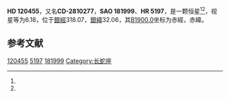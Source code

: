 {{Starbox begin
| name = HD 120455
}}
{{Starbox observe
| epoch = [[J2000.0|J2000.0]]
| constell = {{星座名待查}}<ref name=SIMBAD>{{cite web
 | url=http://simbad.u-strasbg.fr/simbad/sim-id?Ident=HR+5197
 | title =Pulsating variable Star
 | publisher=Centre de Données astronomiques de Strasbourg
 | work=SIMBAD
 | accessdate=2012-07-13}}</ref><ref name=DATA>{{cite web
 | url=http://vizier.u-strasbg.fr/viz-bin/VizieR-5?-out.add=.&-source=5050&-corr=PK=HR&-out.max=9999&HR=5197
 | title=VizieR Detailed Page
 | accessdate=2012-07-13
 | archive-date=2016-03-05
 | archive-url=https://web.archive.org/web/20160305215628/http://vizier.u-strasbg.fr/viz-bin/VizieR-5?-out.add=.&-source=5050&-corr=PK=HR&-out.max=9999&HR=5197
 | dead-url=no
 }}</ref>
| 星官 = 
| ra = {{RA|13|50|6.5}}<ref name=SIMBAD /><ref name=DATA />
| dec = {{DEC|-29|4|53}}<ref name=SIMBAD /><ref name=DATA />
| appmag_v = 6.18<ref name=SIMBAD /><ref name=DATA />
}}
{{Starbox character
| class = A0V<ref name=SIMBAD /><ref name=DATA />
| b-v = -0.03<ref name=SIMBAD /><ref name=DATA />
| u-b = -0.12<ref name=SIMBAD /><ref name=DATA />
| r-i = <ref name=SIMBAD /><ref name=DATA />
| variable = 
}}
{{Starbox astrometry
| radial_v = -0.12
| prop_mo_ra = 0
| parallax = 
| p_error = 
}}
{{Starbox catalog
| names =CD-2810277，[[SAO星表|SAO]] 181999，[[HD星表|HD]] 120455，[[HR星表|HR]] 5197}}
{{Starbox reference |Simbad=HR+5197}}
{{Starbox end}}

'''HD 120455'''，又名'''CD-2810277'''，'''SAO 181999'''、'''HR 5197'''，是一颗恒星<ref name=SIMBAD /><ref name=DATA />，视星等为6.18，位于[[銀道座標系|銀經]]318.07，[[銀道座標系|銀緯]]32.06，其[[B1900.0|B1900.0]]坐标为赤經{{RA|13|44|26.3}}，赤緯{{DEC|-28|32.06|1}}。

== 参考文献 ==
{{reflist}}

{{star-stub}}

[[Category:HD和HDE天體|120455]]
[[Category:HR天體|5197]]
[[Category:SAO天體|181999]]
[[Category:长蛇座|Category:长蛇座]]